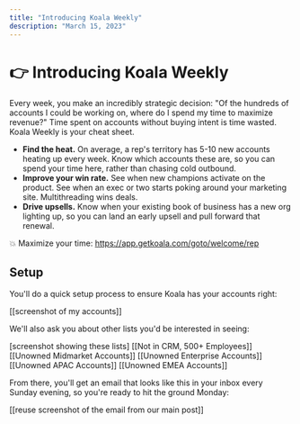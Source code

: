```yaml
---
title: "Introducing Koala Weekly"
description: "March 15, 2023"
---
```


# 👉 Introducing Koala Weekly

Every week, you make an incredibly strategic decision: "Of the hundreds of accounts I could be working on, where do I spend my time to maximize revenue?" Time spent on accounts without buying intent is time wasted. Koala Weekly is your cheat sheet.

- **Find the heat.** On average, a rep's territory has 5-10 new accounts heating up every week. Know which accounts these are, so you can spend your time here, rather than chasing cold outbound.
- **Improve your win rate.** See when new champions activate on the product. See when an exec or two starts poking around your marketing site. Multithreading wins deals.
- **Drive upsells.** Know when your existing book of business has a new org lighting up, so you can land an early upsell and pull forward that renewal.

💥 Maximize your time: https://app.getkoala.com/goto/welcome/rep

## Setup

You'll do a quick setup process to ensure Koala has your accounts right:

[[screenshot of my accounts]]

We'll also ask you about other lists you'd be interested in seeing:

[screenshot showing these lists]
[[Not in CRM, 500+ Employees]]
[[Unowned Midmarket Accounts]]
[[Unowned Enterprise Accounts]]
[[Unowned APAC Accounts]]
[[Unowned EMEA Accounts]]

From there, you'll get an email that looks like this in your inbox every Sunday evening, so you're ready to hit the ground Monday:

[[reuse screenshot of the email from our main post]]
